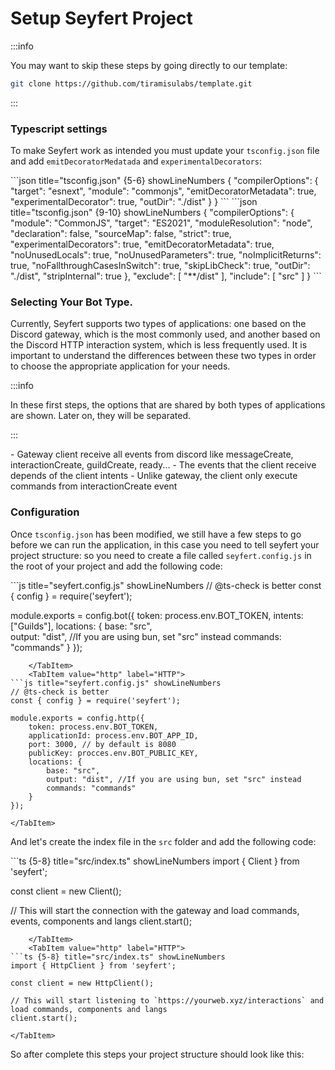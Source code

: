 
# Setup Seyfert Project

:::info

You may want to skip these steps by going directly to our template:
```bash
git clone https://github.com/tiramisulabs/template.git
```
:::

### Typescript settings
To make Seyfert work as intended you must update your `tsconfig.json` file and add `emitDecoratorMedatada` and `experimentalDecorators`:

<Tabs>
    <TabItem value="example" label="Example">
```json title="tsconfig.json" {5-6} showLineNumbers
{
    "compilerOptions": {
        "target": "esnext",
        "module": "commonjs",
        "emitDecoratorMetadata": true,
        "experimentalDecorator": true,
        "outDir": "./dist"
    }
}
```
    </TabItem>
    <TabItem value="weuse" label="We use">
```json title="tsconfig.json" {9-10} showLineNumbers
{
    "compilerOptions": {
        "module": "CommonJS",
        "target": "ES2021",
        "moduleResolution": "node",
        "declaration": false,
        "sourceMap": false,
        "strict": true,
        "experimentalDecorators": true,
        "emitDecoratorMetadata": true,
        "noUnusedLocals": true,
        "noUnusedParameters": true,
        "noImplicitReturns": true,
        "noFallthroughCasesInSwitch": true,
        "skipLibCheck": true,
        "outDir": "./dist",
        "stripInternal": true
    },
    "exclude": [
        "**/dist"
    ],
    "include": [
        "src"
    ]
}
```
    </TabItem>
</Tabs>

### Selecting Your Bot Type.

Currently, Seyfert supports two types of applications: one based on the Discord gateway, which is the most commonly used, and another based on the Discord HTTP interaction system, which is less frequently used. It is important to understand the differences between these two types in order to choose the appropriate application for your needs.

:::info

In these first steps, the options that are shared by both types of applications are shown. Later on, they will be separated.

:::

<Tabs>
    <TabItem value="gateway" label="Gateway">
        - Gateway client receive all events from discord like messageCreate, interactionCreate, guildCreate, ready...
        - The events that the client receive depends of the client intents
    </TabItem>
    <TabItem value="http" label="HTTP">
        - Unlike gateway, the client only execute commands from interactionCreate event
    </TabItem>
</Tabs>

### Configuration

Once `tsconfig.json` has been modified, we still have a few steps to go before we can run the application, in this case you need to tell seyfert your project structure:
so you need to create a file called `seyfert.config.js` in the root of your project and add the following code:

<Tabs>
    <TabItem value="gateway" label="Gateway">
 ```js title="seyfert.config.js" showLineNumbers
// @ts-check is better
const { config } = require('seyfert');

module.exports = config.bot({
    token: process.env.BOT_TOKEN,
    intents: ["Guilds"],
    locations: {
        base: "src",	
        output: "dist", //If you are using bun, set "src" instead
        commands: "commands"
    }
});
```
    </TabItem>
    <TabItem value="http" label="HTTP">
```js title="seyfert.config.js" showLineNumbers
// @ts-check is better
const { config } = require('seyfert');

module.exports = config.http({
    token: process.env.BOT_TOKEN,
    applicationId: process.env.BOT_APP_ID,
    port: 3000, // by default is 8080
    publicKey: procces.env.BOT_PUBLIC_KEY,
    locations: {
        base: "src",
        output: "dist", //If you are using bun, set "src" instead
        commands: "commands"
    }
});
```
    </TabItem>
</Tabs>

And let's create the index file in the `src` folder and add the following code:

<Tabs>
    <TabItem value="gateway" label="Gateway">
```ts {5-8} title="src/index.ts" showLineNumbers
import { Client } from 'seyfert';

const client = new Client();

// This will start the connection with the gateway and load commands, events, components and langs
client.start();
```
    </TabItem>
    <TabItem value="http" label="HTTP">
```ts {5-8} title="src/index.ts" showLineNumbers
import { HttpClient } from 'seyfert';

const client = new HttpClient();

// This will start listening to `https://yourweb.xyz/interactions` and load commands, components and langs
client.start();
```
    </TabItem>
</Tabs>

So after complete this steps your project structure should look like this:

<FileTree>
    <FileTree.Folder name="src">
        <FileTree.Folder name="commands">
            <FileTree.File name="ping.ts" />
        </FileTree.Folder>
        <FileTree.File name="index.ts" />
    </FileTree.Folder>
    <FileTree.File name="seyfert.config.js" />
    <FileTree.File name="package.json" />
    <FileTree.File name="tsconfig.json" />
</FileTree>